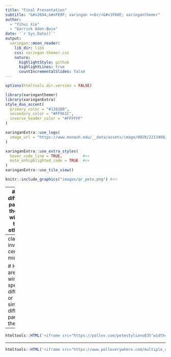 ```yaml
---
title: "Final Presentation"
subtitle: "&#x2694;&#xFE0F; xaringan +<br/>&#x1F60E; xaringanthemer"  
author: 
  - "Yihui Xie"
  - "Garrick Aden-Buie"
date: '`r Sys.Date()`'
output:
  xaringan::moon_reader:
    lib_dir: libs
    css: xaringan-themer.css
    nature:
      highlightStyle: github
      highlightLines: true
      countIncrementalSlides: false
---
```


```r
options(htmltools.dir.version = FALSE)
```

```r
library(xaringanthemer)
library(xaringanExtra)
style_duo_accent(
  primary_color = "#1381B0",
  secondary_color = "#FF961C",
  inverse_header_color = "#FFFFFF"
)
```

```r
xaringanExtra::use_logo(
  image_url = "https://www.monash.edu/__data/assets/image/0020/2213408/fb-thumbnail.jpg"
)
```

```r
xaringanExtra::use_extra_styles(
  hover_code_line = TRUE,         #<<
  mute_unhighlighted_code = TRUE  #<<
)
xaringanExtra::use_tile_view()
```


```r
knitr::include_graphics("images/qr_pete.png") #<<
```
---
#  Are different parts of the city windier than others ?   


```r
knitr::include_graphics("https://media1.giphy.com/media/HmTLatwLWpTQk/giphy.gif?cid=ecf05e47155457f6vxh5f6rjvr84ipw53d5vi22i8kvu72dx&rid=giphy.gif") #<<
```



---
class: inverse, center, middle

#  How are the wind speed different or similar in different parts of the city?



---
```r
htmltools::HTML('<iframe src="https://pollev.com/petestyliano835"width="100%" height="100%"  frameBorder="0"></iframe>')

```

---

```r
htmltools::HTML('<iframe src="https://www.polleverywhere.com/multiple_choice_polls/KQpS3Uo9TAd54YqLJPCO1" width="100%" height="100%" frameBorder="0"></iframe>')

```


